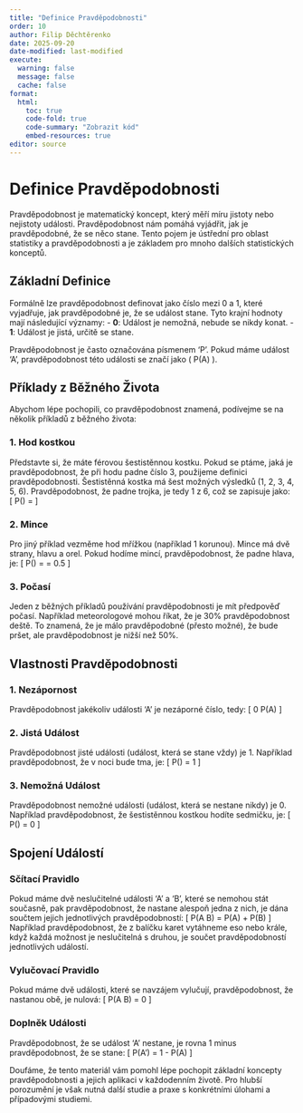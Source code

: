 ```yaml
---
title: "Definice Pravděpodobnosti"
order: 10
author: Filip Děchtěrenko
date: 2025-09-20
date-modified: last-modified
execute:
  warning: false
  message: false
  cache: false
format:
  html:
    toc: true
    code-fold: true
    code-summary: "Zobrazit kód"
    embed-resources: true
editor: source
---
```


# Definice Pravděpodobnosti

Pravděpodobnost je matematický koncept, který měří míru jistoty nebo nejistoty události. Pravděpodobnost nám pomáhá vyjádřit, jak je pravděpodobné, že se něco stane. Tento pojem je ústřední pro oblast statistiky a pravděpodobnosti a je základem pro mnoho dalších statistických konceptů.

## Základní Definice

Formálně lze pravděpodobnost definovat jako číslo mezi 0 a 1, které vyjadřuje, jak pravděpodobné je, že se událost stane. Tyto krajní hodnoty mají následující významy:
- **0**: Událost je nemožná, nebude se nikdy konat.
- **1**: Událost je jistá, určitě se stane.

Pravděpodobnost je často označována písmenem 'P'. Pokud máme událost 'A', pravděpodobnost této události se značí jako \( P(A) \).

## Příklady z Běžného Života

Abychom lépe pochopili, co pravděpodobnost znamená, podívejme se na několik příkladů z běžného života:

### 1. Hod kostkou

Představte si, že máte férovou šestistěnnou kostku. Pokud se ptáme, jaká je pravděpodobnost, že při hodu padne číslo 3, použijeme definici pravděpodobnosti. Šestistěnná kostka má šest možných výsledků (1, 2, 3, 4, 5, 6). Pravděpodobnost, že padne trojka, je tedy 1 z 6, což se zapisuje jako:
\[ P(\text{trojka}) = \frac{1}{6} \approx 0.1667 \]

### 2. Mince

Pro jiný příklad vezměme hod mřížkou (například 1 korunou). Mince má dvě strany, hlavu a orel. Pokud hodíme mincí, pravděpodobnost, že padne hlava, je:
\[ P(\text{hlava}) = \frac{1}{2} = 0.5 \]

### 3. Počasí

Jeden z běžných příkladů používání pravděpodobnosti je mít předpověď počasí. Například meteorologové mohou říkat, že je 30% pravděpodobnost deště. To znamená, že je málo pravděpodobné (přesto možné), že bude pršet, ale pravděpodobnost je nižší než 50%.

## Vlastnosti Pravděpodobnosti

### 1. Nezápornost
Pravděpodobnost jakékoliv události 'A' je nezáporné číslo, tedy:
\[ 0 \leq P(A) \leq 1 \]

### 2. Jistá Událost
Pravděpodobnost jisté události (událost, která se stane vždy) je 1. Například pravděpodobnost, že v noci bude tma, je:
\[ P(\text{tma v noci}) = 1 \]

### 3. Nemožná Událost
Pravděpodobnost nemožné události (událost, která se nestane nikdy) je 0. Například pravděpodobnost, že šestistěnnou kostkou hodíte sedmičku, je:
\[ P(\text{sedmička}) = 0 \]

## Spojení Událostí

### Sčítací Pravidlo
Pokud máme dvě neslučitelné události 'A' a 'B', které se nemohou stát současně, pak pravděpodobnost, že nastane alespoň jedna z nich, je dána součtem jejich jednotlivých pravděpodobností:
\[ P(A \cup B) = P(A) + P(B) \]
Například pravděpodobnost, že z balíčku karet vytáhneme eso nebo krále, když každá možnost je neslučitelná s druhou, je součet pravděpodobností jednotlivých událostí.

### Vylučovací Pravidlo
Pokud máme dvě události, které se navzájem vylučují, pravděpodobnost, že nastanou obě, je nulová:
\[ P(A \cap B) = 0 \]

### Doplněk Události
Pravděpodobnost, že se událost 'A' nestane, je rovna 1 minus pravděpodobnost, že se stane:
\[ P(A') = 1 - P(A) \]

Doufáme, že tento materiál vám pomohl lépe pochopit základní koncepty pravděpodobnosti a jejich aplikaci v každodenním životě. Pro hlubší porozumění je však nutná další studie a praxe s konkrétními úlohami a případovými studiemi.

